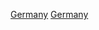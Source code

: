 {{Portal box|德國|體育運動}}
{{Year by category
|m=2
|c=0
|d=1
|y=3
|cat=德國體育
|sortkey=體育
|parent=各年份德國體育
|subcat=2013年德國
}}

[[Category:2013年各國體育|Germany]]
[[Category:2013年歐洲體育|Germany]]
